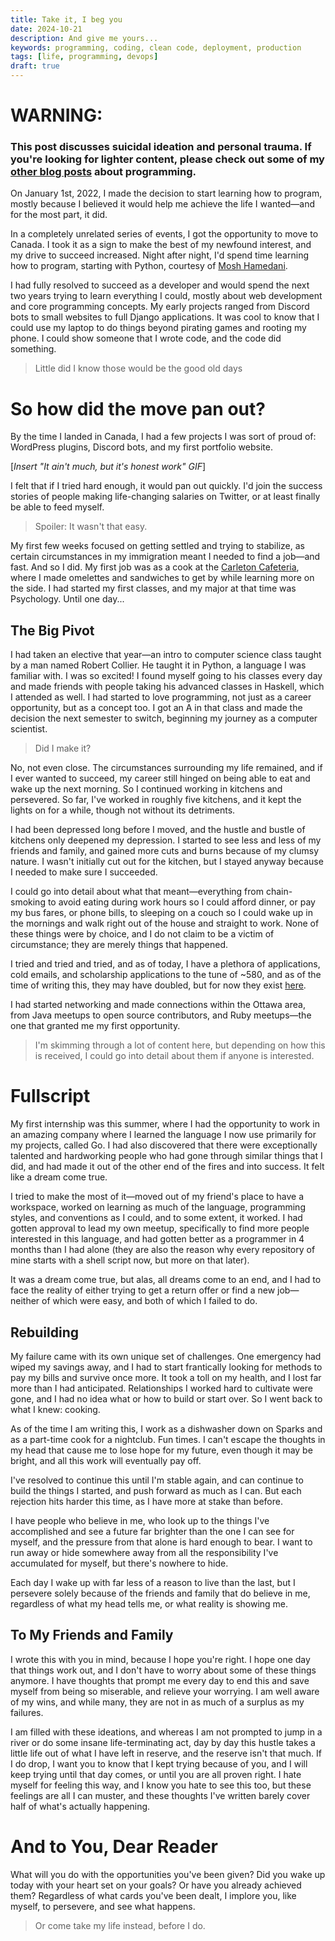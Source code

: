 ```yaml
---
title: Take it, I beg you
date: 2024-10-21
description: And give me yours...
keywords: programming, coding, clean code, deployment, production
tags: [life, programming, devops]
draft: true
---
```


# WARNING:

### This post discusses suicidal ideation and personal trauma. If you're looking for lighter content, please check out some of my [other blog posts](https://chiso.dev/blog) about programming.

On January 1st, 2022, I made the decision to start learning how to program, mostly because I believed it would help me achieve the life I wanted—and for the most part, it did.

In a completely unrelated series of events, I got the opportunity to move to Canada. I took it as a sign to make the best of my newfound interest, and my drive to succeed increased. Night after night, I'd spend time learning how to program, starting with Python, courtesy of [Mosh Hamedani](https://youtu.be/_uQrJ0TkZlc?si=-VnadnZr4a0FryF4).

I had fully resolved to succeed as a developer and would spend the next two years trying to learn everything I could, mostly about web development and core programming concepts. My early projects ranged from Discord bots to small websites to full Django applications. It was cool to know that I could use my laptop to do things beyond pirating games and rooting my phone. I could show someone that I wrote code, and the code did something.

> Little did I know those would be the good old days

# So how did the move pan out?

By the time I landed in Canada, I had a few projects I was sort of proud of: WordPress plugins, Discord bots, and my first portfolio website.

[*Insert "It ain't much, but it's honest work" GIF*]

I felt that if I tried hard enough, it would pan out quickly. I'd join the success stories of people making life-changing salaries on Twitter, or at least finally be able to feed myself.

> Spoiler: It wasn't that easy.

My first few weeks focused on getting settled and trying to stabilize, as certain circumstances in my immigration meant I needed to find a job—and fast. And so I did. My first job was as a cook at the [Carleton Cafeteria](https://g.co/kgs/MZNQmpQ), where I made omelettes and sandwiches to get by while learning more on the side. I had started my first classes, and my major at that time was Psychology. Until one day...

## The Big Pivot

I had taken an elective that year—an intro to computer science class taught by a man named Robert Collier. He taught it in Python, a language I was familiar with. I was so excited! I found myself going to his classes every day and made friends with people taking his advanced classes in Haskell, which I attended as well. I had started to love programming, not just as a career opportunity, but as a concept too. I got an A in that class and made the decision the next semester to switch, beginning my journey as a computer scientist.

> Did I make it?

No, not even close. The circumstances surrounding my life remained, and if I ever wanted to succeed, my career still hinged on being able to eat and wake up the next morning. So I continued working in kitchens and persevered. So far, I've worked in roughly five kitchens, and it kept the lights on for a while, though not without its detriments.

I had been depressed long before I moved, and the hustle and bustle of kitchens only deepened my depression. I started to see less and less of my friends and family, and gained more cuts and burns because of my clumsy nature. I wasn't initially cut out for the kitchen, but I stayed anyway because I needed to make sure I succeeded.

I could go into detail about what that meant—everything from chain-smoking to avoid eating during work hours so I could afford dinner, or pay my bus fares, or phone bills, to sleeping on a couch so I could wake up in the mornings and walk right out of the house and straight to work. None of these things were by choice, and I do not claim to be a victim of circumstance; they are merely things that happened.

I tried and tried and tried, and as of today, I have a plethora of applications, cold emails, and scholarship applications to the tune of ~580, and as of the time of writing this, they may have doubled, but for now they exist [here](https://docs.google.com/spreadsheets/d/1U0LzpH36CmM8Y0yrurnnih2i2UKAGJGemXFiVPqmKGQ/).

I had started networking and made connections within the Ottawa area, from Java meetups to open source contributors, and Ruby meetups—the one that granted me my first opportunity.

> I'm skimming through a lot of content here, but depending on how this is received, I could go into detail about them if anyone is interested.

# Fullscript

My first internship was this summer, where I had the opportunity to work in an amazing company where I learned the language I now use primarily for my projects, called Go. I had also discovered that there were exceptionally talented and hardworking people who had gone through similar things that I did, and had made it out of the other end of the fires and into success. It felt like a dream come true.

I tried to make the most of it—moved out of my friend's place to have a workspace, worked on learning as much of the language, programming styles, and conventions as I could, and to some extent, it worked. I had gotten approval to lead my own meetup, specifically to find more people interested in this language, and had gotten better as a programmer in 4 months than I had alone (they are also the reason why every repository of mine starts with a shell script now, but more on that later).

It was a dream come true, but alas, all dreams come to an end, and I had to face the reality of either trying to get a return offer or find a new job—neither of which were easy, and both of which I failed to do.

## Rebuilding

My failure came with its own unique set of challenges. One emergency had wiped my savings away, and I had to start frantically looking for methods to pay my bills and survive once more. It took a toll on my health, and I lost far more than I had anticipated. Relationships I worked hard to cultivate were gone, and I had no idea what or how to build or start over. So I went back to what I knew: cooking.

As of the time I am writing this, I work as a dishwasher down on Sparks and as a part-time cook for a nightclub. Fun times. I can't escape the thoughts in my head that cause me to lose hope for my future, even though it may be bright, and all this work will eventually pay off.

I've resolved to continue this until I'm stable again, and can continue to build the things I started, and push forward as much as I can. But each rejection hits harder this time, as I have more at stake than before.

I have people who believe in me, who look up to the things I've accomplished and see a future far brighter than the one I can see for myself, and the pressure from that alone is hard enough to bear. I want to run away or hide somewhere away from all the responsibility I've accumulated for myself, but there's nowhere to hide.

Each day I wake up with far less of a reason to live than the last, but I persevere solely because of the friends and family that do believe in me, regardless of what my head tells me, or what reality is showing me.

## To My Friends and Family

I wrote this with you in mind, because I hope you're right. I hope one day that things work out, and I don't have to worry about some of these things anymore. I have thoughts that prompt me every day to end this and save myself from being so miserable, and relieve your worrying. I am well aware of my wins, and while many, they are not in as much of a surplus as my failures.

I am filled with these ideations, and whereas I am not prompted to jump in a river or do some insane life-terminating act, day by day this hustle takes a little life out of what I have left in reserve, and the reserve isn't that much. If I do drop, I want you to know that I kept trying because of you, and I will keep trying until that day comes, or until you are all proven right. I hate myself for feeling this way, and I know you hate to see this too, but these feelings are all I can muster, and these thoughts I've written barely cover half of what's actually happening.

# And to You, Dear Reader

What will you do with the opportunities you've been given? Did you wake up today with your heart set on your goals? Or have you already achieved them?
Regardless of what cards you've been dealt, I implore you, like myself, to persevere, and see what happens.

> Or come take my life instead, before I do.
